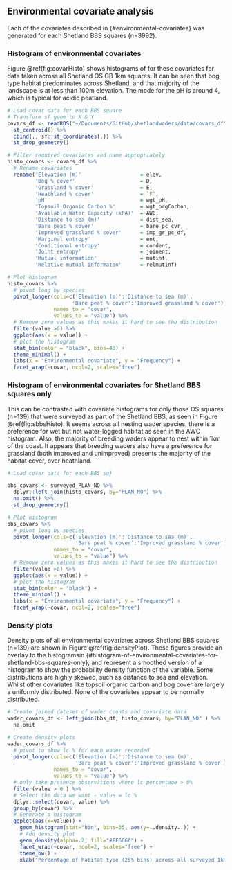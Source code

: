 ## Environmental covariate analysis

Each of the covariates described in {#environmental-covariates} was generated for each Shetland BBS squares (n=3992). 

### Histogram of environmental covariates 

Figure \@ref(fig:covarHisto) shows histograms of for these covariates for data taken across all Shetland OS GB 1km squares. It can be seen that bog type habitat predominates across Shetland, and that majority of the landscape is at less than 100m elevation. The mode for the pH is around 4, which is typical for acidic peatland. 

```r
# Load covar data for each BBS square
# Transform sf geom to X & Y
covars_df <- readRDS("~/Documents/GitHub/shetlandwaders/data/covars_df") %>%
  st_centroid() %>% 
  cbind(., sf::st_coordinates(.)) %>% 
  st_drop_geometry()

# Filter required covariates and name appropriately
histo_covars <- covars_df %>%
  # Rename covariates
  rename('Elevation (m)'                   = elev,
         'Bog % cover'                     = D,
         'Grassland % cover'               = E,
         'Heathland % cover'               = `F`,
         'pH'                              = wgt_pH,
         'Topsoil Organic Carbon %'        = wgt_orgCarbon,
         'Available Water Capacity (kPA)'  = AWC,
         'Distance to sea (m)'             = dist_sea,
         'Bare peat % cover'               = bare_pc_cvr,
         'Improved grassland % cover'      = imp_gr_pc_df,
         'Marginal entropy'                = ent,
         'Conditional entropy'             = condent,
         'Joint entropy'                   = joinent,
         'Mutual information'              = mutinf,
         'Relative mutual informaton'      = relmutinf)

# Plot histogram
histo_covars %>%
  # pivot long by species
  pivot_longer(cols=c('Elevation (m)':'Distance to sea (m)',
                     'Bare peat % cover':'Improved grassland % cover'), 
               names_to = "covar",
               values_to = "value") %>%
  # Remove zero values as this makes it hard to see the distribution
  filter(value >0) %>%
  ggplot(aes(x = value)) + 
  # plot the histogram
  stat_bin(color = "black", bins=40) +
  theme_minimal() +
  labs(x = "Environmental covariate", y = "Frequency") +
  facet_wrap(~covar, ncol=2, scales="free")

```

### Histogram of environmental covariates for Shetland BBS squares only

This can be contrasted with covariate histograms for only those OS squares (n=139) that were surveyed as part of the Shetland BBS, as seen in Figure \@ref(fig:sbbsHisto). It seems across all nesting wader species, there is a preference for wet but not water-logged habitat as seen in the AWC histogram. Also, the majority of breeding waders appear to nest within 1km of the coast. It appears that breeding waders also have a preference for grassland (both improved and unimproved) presents the majority of the habitat cover, over heathland.

```r
# Load covar data for each BBS sq}

bbs_covars <- surveyed_PLAN_NO %>% 
  dplyr::left_join(histo_covars, by="PLAN_NO") %>%
  na.omit() %>%
  st_drop_geometry()

# Plot histogram
bbs_covars %>%
  # pivot long by species
  pivot_longer(cols=c('Elevation (m)':'Distance to sea (m)',
                      'Bare peat % cover':'Improved grassland % cover'), 
               names_to = "covar",
               values_to = "value") %>%
  # Remove zero values as this makes it hard to see the distribution
  filter(value >0) %>%
  ggplot(aes(x = value)) + 
  # plot the histogram
  stat_bin(color = "black") +
  theme_minimal() +
  labs(x = "Environmental covariate", y = "Frequency") +
  facet_wrap(~covar, ncol=2, scales="free")

```

### Density plots

Density plots of all environmental covariates across Shetland BBS squares (n=139) are shown in Figure \@ref(fig:densityPlot). These figures provide an overlay to the histogramsin {#histogram-of-environmental-covariates-for-shetland-bbs-squares-only}, and represent a smoothed version of a histogram to show the probability density function of the variable. Some distributions are highly skewed, such as distance to sea and elevation. Whilst other covariates like topsoil organic carbon and bog cover are largely a uniformly distributed. None of the covariates appear to be normally distributed.

```r

# Create joined dataset of wader counts and covariate data
wader_covars_df <- left_join(bbs_df, histo_covars, by="PLAN_NO" ) %>%
  na.omit

# Create density plots
wader_covars_df %>% 
  # pivot to show lc % for each wader recorded
  pivot_longer(cols=c('Elevation (m)':'Distance to sea (m)',
                      'Bare peat % cover':'Improved grassland % cover'), 
               names_to = "covar",
               values_to = "value") %>%
  # only take presence observations where lc percentage > 0%
  filter(value > 0 ) %>%
  # Select the data we want - value = lc %
  dplyr::select(covar, value) %>%
  group_by(covar) %>%
  # Generate a histogram
  ggplot(aes(x=value)) +
    geom_histogram(stat="bin", bins=35, aes(y=..density..)) +
    # Add density plot
    geom_density(alpha=.2, fill="#FF6666") +
    facet_wrap(~covar, ncol=2, scales="free") +
    theme_bw() +
    xlab("Percentage of habitat type (25% bins) across all surveyed 1km squares")

```